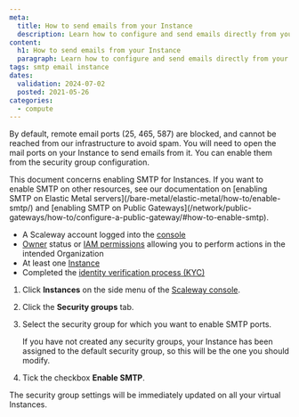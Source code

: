```yaml
---
meta:
  title: How to send emails from your Instance
  description: Learn how to configure and send emails directly from your Instance with our comprehensive tutorial.
content:
  h1: How to send emails from your Instance
  paragraph: Learn how to configure and send emails directly from your Instance with our comprehensive tutorial.
tags: smtp email instance 
dates:
  validation: 2024-07-02
  posted: 2021-05-26
categories:
  - compute
---
```


By default, remote email ports (25, 465, 587) are blocked, and cannot be reached from our infrastructure to avoid spam. You will need to open the mail ports on your Instance to send emails from it. You can enable them from the security group configuration.

<Message type="note">
  This document concerns enabling SMTP for Instances. If you want to enable SMTP on other resources, see our documentation on [enabling SMTP on Elastic Metal servers](/bare-metal/elastic-metal/how-to/enable-smtp/) and [enabling SMTP on Public Gateways](/network/public-gateways/how-to/configure-a-public-gateway/#how-to-enable-smtp).
</Message>

<Macro id="requirements" />

- A Scaleway account logged into the [console](https://console.scaleway.com/)
- [Owner](/identity-and-access-management/iam/concepts/#owner) status or [IAM permissions](/identity-and-access-management/iam/concepts/#permission) allowing you to perform actions in the intended Organization
- At least one [Instance](/compute/instances/how-to/create-an-instance/)
- Completed the [identity verification process (KYC)](/console/account/how-to/verify-identity/)


1. Click **Instances** on the side menu of the [Scaleway console](https://console.scaleway.com/).
2. Click the **Security groups** tab.
3. Select the security group for which you want to enable SMTP ports.

    <Message type="note">
      If you have not created any security groups, your Instance has been assigned to the default security group, so this will be the one you should modify.
    </Message>
4. Tick the checkbox **Enable SMTP**.

<Message type="note">
  The security group settings will be immediately updated on all your virtual Instances.
</Message>


